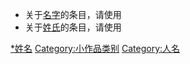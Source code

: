 {{WPSS-cat}}
{{Hidden category}}
*关于[[名字|名字]]的条目，请使用{{tl|given-name-stub}}
*关于[[姓氏|姓氏]]的条目，请使用{{tl|surname-stub}}
{{CategoryTOC|numerals=no}}

[[Category:语言学小作品|*姓名]]
[[Category:小作品类别|Category:小作品类别]]
[[Category:人名|Category:人名]]
